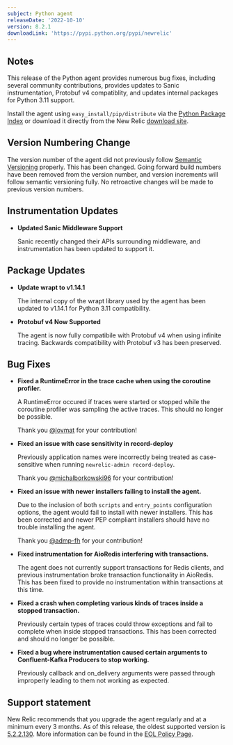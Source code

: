 ```yaml
---
subject: Python agent
releaseDate: '2022-10-10'
version: 8.2.1
downloadLink: 'https://pypi.python.org/pypi/newrelic'
---
```


## Notes

This release of the Python agent provides numerous bug fixes, including several community contributions, provides updates to Sanic instrumentation, Protobuf v4 compatiblity, and updates internal packages for Python 3.11 support.

Install the agent using `easy_install/pip/distribute` via the [Python Package Index](https://pypi.python.org/pypi/newrelic) or download it directly from the New Relic [download site](http://download.newrelic.com/python_agent/release).

## Version Numbering Change

The version number of the agent did not previously follow [Semantic Versioning](https://semver.org/) properly. This has been changed. Going forward build numbers have been removed from the version number, and version increments will follow semantic versioning fully. No retroactive changes will be made to previous version numbers.

## Instrumentation Updates

* **Updated Sanic Middleware Support**

    Sanic recently changed their APIs surrounding middleware, and instrumentation has been updated to support it.

## Package Updates

* **Update wrapt to v1.14.1**

    The internal copy of the wrapt library used by the agent has been updated to v1.14.1 for Python 3.11 compatibility.

* **Protobuf v4 Now Supported**

    The agent is now fully compatibile with Protobuf v4 when using infinite tracing. Backwards compatibility with Protobuf v3 has been preserved.

## Bug Fixes

* **Fixed a RuntimeError in the trace cache when using the coroutine profiler.**

    A RuntimeError occured if traces were started or stopped while the coroutine profiler was sampling the active traces. This should no longer be possible.

    Thank you [@lovmat](https://github.com/lovmat) for your contribution!

* **Fixed an issue with case sensitivity in record-deploy** 

    Previously application names were incorrectly being treated as case-sensitive when running `newrelic-admin record-deploy`.

    Thank you [@michalborkowski96](https://github.com/michalborkowski96) for your contribution!

* **Fixed an issue with newer installers failing to install the agent.**

    Due to the inclusion of both `scripts` and `entry_points` configuration options, the agent would fail to install with newer installers. This has been corrected and newer PEP compliant installers should have no trouble installing the agent.

    Thank you [@admp-fh](https://github.com/admp-fh) for your contribution!

* **Fixed instrumentation for AioRedis interfering with transactions.**

    The agent does not currently support transactions for Redis clients, and previous instrumentation broke transaction functionality in AioRedis. This has been fixed to provide no instrumentation within transactions at this time.

* **Fixed a crash when completing various kinds of traces inside a stopped transaction.**

    Previously certain types of traces could throw exceptions and fail to complete when inside stopped transactions. This has been corrected and should no longer be possible.

* **Fixed a bug where instrumentation caused certain arguments to Confluent-Kafka Producers to stop working.**

    Previously callback and on_delivery arguments were passed through improperly leading to them not working as expected.

## Support statement

New Relic recommends that you upgrade the agent regularly and at a minimum every 3 months. As of this release, the oldest supported version is [5.2.2.130](https://docs.newrelic.com/docs/release-notes/agent-release-notes/python-release-notes/python-agent-520127/).  More information can be found in the [EOL Policy Page](https://docs.newrelic.com/docs/apm/agents/python-agent/getting-started/python-agent-eol-policy/).
